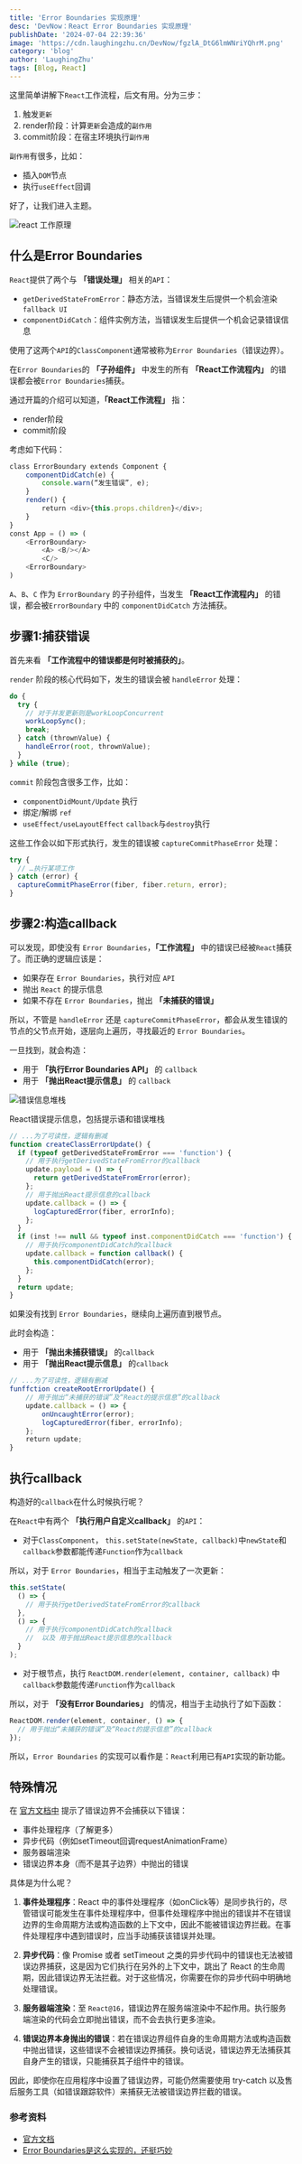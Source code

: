 ```yaml
---
title: 'Error Boundaries 实现原理'
desc: 'DevNow：React Error Boundaries 实现原理'
publishDate: '2024-07-04 22:39:36'
image: 'https://cdn.laughingzhu.cn/DevNow/fgzlA_DtG6lmWNriYQhrM.png'
category: 'blog'
author: 'LaughingZhu'
tags: [Blog, React]
---
```


这里简单讲解下`React`工作流程，后文有用。分为三步：

1. 触发`更新`
2. render阶段：计算`更新`会造成的`副作用`
3. commit阶段：在宿主环境执行`副作用`

`副作用`有很多，比如：

- 插入`DOM`节点
- 执行`useEffect`回调

好了，让我们进入主题。

![react 工作原理](https://cdn.laughingzhu.cn/DevNow/QZXKjyiagnJ9fBhcZuzLX.png)

## 什么是Error Boundaries

`React`提供了两个与 **「错误处理」** 相关的`API`：

- `getDerivedStateFromError`：静态方法，当错误发生后提供一个机会渲染`fallback UI`
- `componentDidCatch`：组件实例方法，当错误发生后提供一个机会记录错误信息

使用了这两个`API`的`ClassComponent`通常被称为`Error Boundaries`（错误边界）。

在`Error Boundaries`的 **「子孙组件」** 中发生的所有 **「React工作流程内」** 的错误都会被`Error Boundaries`捕获。

通过开篇的介绍可以知道，**「React工作流程」** 指：

- render阶段
- commit阶段

考虑如下代码：

```js
class ErrorBoundary extends Component {
	componentDidCatch(e) {
		console.warn(“发生错误”, e);
	}
	render() {
		return <div>{this.props.children}</div>;
	}
}
const App = () => (
	<ErrorBoundary>
		<A> <B/></A>
		<C/>
	<ErrorBoundary>
)
```

`A`、`B`、`C` 作为 `ErrorBoundary` 的子孙组件，当发生 **「React工作流程内」** 的错误，都会被`ErrorBoundary` 中的 `componentDidCatch` 方法捕获。

## 步骤1:捕获错误

首先来看 **「工作流程中的错误都是何时被捕获的」**。

`render` 阶段的核心代码如下，发生的错误会被 `handleError` 处理：

```js
do {
  try {
    // 对于并发更新则是workLoopConcurrent
    workLoopSync();
    break;
  } catch (thrownValue) {
    handleError(root, thrownValue);
  }
} while (true);
```

`commit` 阶段包含很多工作，比如：

- `componentDidMount/Update` 执行
- 绑定/解绑 `ref`
- `useEffect/useLayoutEffect` `callback`与`destroy`执行

这些工作会以如下形式执行，发生的错误被 `captureCommitPhaseError` 处理：

```js
try {
  // …执行某项工作
} catch (error) {
  captureCommitPhaseError(fiber, fiber.return, error);
}
```

## 步骤2:构造callback

可以发现，即使没有 `Error Boundaries`，**「工作流程」** 中的错误已经被`React`捕获了。而正确的逻辑应该是：

- 如果存在 `Error Boundaries`，执行对应 `API`
- 抛出 `React` 的提示信息
- 如果不存在 `Error Boundaries`，抛出 **「未捕获的错误」**

所以，不管是 `handleError` 还是 `captureCommitPhaseError`，都会从发生错误的节点的父节点开始，逐层向上遍历，寻找最近的 `Error Boundaries`。

一旦找到，就会构造：

- 用于 **「执行Error Boundaries API」** 的 `callback`
- 用于 **「抛出React提示信息」** 的 `callback`

![错误信息堆栈](https://cdn.laughingzhu.cn/DevNow/ghC-ujUg4rB37TufzplBF.png)

React错误提示信息，包括提示语和错误堆栈

```js
// ...为了可读性，逻辑有删减
function createClassErrorUpdate() {
  if (typeof getDerivedStateFromError === 'function') {
    // 用于执行getDerivedStateFromError的callback
    update.payload = () => {
      return getDerivedStateFromError(error);
    };
    // 用于抛出React提示信息的callback
    update.callback = () => {
      logCapturedError(fiber, errorInfo);
    };
  }
  if (inst !== null && typeof inst.componentDidCatch === 'function') {
    // 用于执行componentDidCatch的callback
    update.callback = function callback() {
      this.componentDidCatch(error);
    };
  }
  return update;
}
```

如果没有找到 `Error Boundaries`，继续向上遍历直到根节点。

此时会构造：

- 用于 **「抛出未捕获错误」** 的`callback`
- 用于 **「抛出React提示信息」** 的`callback`

```js
// ...为了可读性，逻辑有删减
funffction createRootErrorUpdate() {
	// 用于抛出“未捕获的错误”及“React的提示信息”的callback
	update.callback = () => {
		onUncaughtError(error);
		logCapturedError(fiber, errorInfo);
	};
	return update;
}
```

## 执行callback

构造好的`callback`在什么时候执行呢？

在`React`中有两个 **「执行用户自定义callback」** 的`API`：

- 对于`ClassComponent`， `this.setState(newState, callback)`中`newState`和`callback`参数都能传递`Function`作为`callback`

所以，对于 `Error Boundaries`，相当于主动触发了一次更新：

```js
this.setState(
  () => {
    // 用于执行getDerivedStateFromError的callback
  },
  () => {
    // 用于执行componentDidCatch的callback
    //  以及 用于抛出React提示信息的callback
  }
);
```

- 对于根节点，执行 `ReactDOM.render(element, container, callback)` 中`callback`参数能传递`Function`作为`callback`

所以，对于 **「没有Error Boundaries」** 的情况，相当于主动执行了如下函数：

```js
ReactDOM.render(element, container, () => {
  // 用于抛出“未捕获的错误”及“React的提示信息”的callback
});
```

所以，`Error Boundaries` 的实现可以看作是：`React`利用已有`API`实现的新功能。

## 特殊情况

在 [官方文档中](https://legacy.reactjs.org/docs/error-boundaries.html#introducing-error-boundaries) 提示了错误边界不会捕获以下错误：

- 事件处理程序（了解更多）
- 异步代码（例如setTimeout回调requestAnimationFrame）
- 服务器端渲染
- 错误边界本身（而不是其子边界）中抛出的错误

具体是为什么呢？

1. **事件处理程序**：React 中的事件处理程序（如onClick等）是同步执行的，尽管错误可能发生在事件处理程序中，但事件处理程序中抛出的错误并不在错误边界的生命周期方法或构造函数的上下文中，因此不能被错误边界拦截。在事件处理程序中遇到错误时，应当手动捕获该错误并处理。

2. **异步代码**：像 Promise 或者 setTimeout 之类的异步代码中的错误也无法被错误边界捕获，这是因为它们执行在另外的上下文中，跳出了 React 的生命周期，因此错误边界无法拦截。对于这些情况，你需要在你的异步代码中明确地处理错误。

3. **服务器端渲染**：至 `React@16`，错误边界在服务端渲染中不起作用。执行服务端渲染的代码会立即抛出错误，而不会去执行更多渲染。

4. **错误边界本身抛出的错误**：若在错误边界组件自身的生命周期方法或构造函数中抛出错误，这些错误不会被错误边界捕获。换句话说，错误边界无法捕获其自身产生的错误，只能捕获其子组件中的错误。

因此，即使你在应用程序中设置了错误边界，可能仍然需要使用 try-catch 以及售后服务工具（如错误跟踪软件）来捕获无法被错误边界拦截的错误。

### 参考资料

- [官方文档](https://reactjs.org/docs/error-boundaries.html#introducing-error-boundaries)
- [Error Boundaries是这么实现的，还挺巧妙](https://mp.weixin.qq.com/s/pEBQdvZIP8I__CyloD9v6w)
